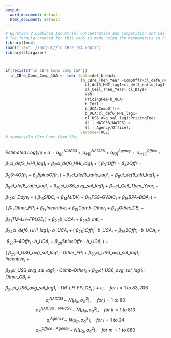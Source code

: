 ```yaml
---
output:
  word_document: default
  html_document: default
---
```


```r
# Equation 2 Combined Industrial Concentration and Competition and Ceiling Breach Size
# The formula created for this code is made using the Mathematics in R Markdown. For more about Mathematics formatting in R Markdown, see my "Mathematics Formatting in R Markdown" file.
library(lme4)
load(file="..//Output//ln_CBre_15A.rdata")
library(stargazer)



if(!exists("ln_CBre_Cons_Comp_15A"))
  ln_CBre_Cons_Comp_15A <- lmer (data=def_breach,
                                 ln_CBre_Then_Year ~CompOffr+cl_def6_HHI_lag1+cl_def6_ratio_lag1+cl_def6_obl_lag1+cl_US6_avg_sal_lag1+
                                   cl_def3_HHI_lag1+cl_def3_ratio_lag1+
                                   cl_Ceil_Then_Year+ cl_Days+
                                   Veh+
                                   PricingFee+b_UCA+
                                   b_Intl +
                                   b_UCA:CompOffr+
                                   b_UCA:cl_def6_HHI_lag1+
                                   cl_US6_avg_sal_lag1:PricingFee+
                                   (1 | NAICS3/NAICS) + 
                                   (1 | Agency/Office),
                                 verbose=TRUE)
# summary(ln_CBre_Cons_Comp_15A)
  
```

$Estimated~Log(y_i)~=~α~+~α^{NAICS3}_{j[i]}~+~α^{NAICS6}_{k[i]}~+~α^{Agency}_{l[i]}~+~α^{Office}_{m[i]}~+$

$β_{1}cl\_def3\_HHI\_lag1_{i}~+~β_{2}cl\_def6\_HHI\_lag1_{i}~+~(~β_{3}1Offr~+~β_{4}2Offr~+$

$β_{5}3–4Offr_{i}~+~β_{6}5plusOffr_{i}~)~+~β_{7}cl\_def3\_ratio\_lag1_{i}~+~β_8cl\_def6\_obl\_lag1_{i}~+$

$β_9cl\_def6\_ratio\_lag1_{i}~+~β_{10}cl\_US6\_avg\_sal\_lag1_{i}~+~β_{11}cl\_Ceil\_Then\_Year_{i}~+$

$β_{12}cl\_Days_{i}~+~(~β_{13}SIDC_{i}~+~β_{14}MIDV_{i}~+~β_{15}FSS–GWAC_{i}~+~β_{16}BPA–BOA_{i}~)~+$

$(~β_{17}Other\_FP_{i}~+~β_{18}Incentive_{i}~+~β_{19}Comb–Other_{i}~+~β_{20}Other\_CB_{i}~+$

$β_{21}TM–LH–FPLOE_{i}~)~+~β_{22}b\_UCA_{i}~+~β_{23}b\_Intl_{i}~+$

$β_{24}cl\_def6\_HHI\_lag1_{i}·b\_UCA_{i}~+~(~β_{25}1Offr_{i}·b\_UCA_{i}~+~β_{26}2Offr_{i}·b\_UCA_{i}~+$

$~β_{27}3–4Offr_{i}·b\_UCA_{i}~+~β_{28}5plusOffr_{i}·b\_UCA_{i}~)~+$

$(~β_{29}cl\_US6\_avg\_sal\_lag1_{i}·Other\_FP_{i}~+~β_{30}cl\_US6\_avg\_sal\_lag1_{i}·Incentive_{i}~+$

$β_{31}cl\_US6\_avg\_sal\_lag1_{i}·Comb–Other_{i}~+~β_{32}cl\_US6\_avg\_sal\_lag1_{i}·Other\_CB_{i}~+$

$β_{33}cl\_US6\_avg\_sal\_lag1_{i}·TM–LH–FPLOE_{i}~)~+~ε_{i},~~~~for~i=  1~to~83,706$

$$a^{NAICS3}_{j}\sim~N(μ_{α},σ^{2}_{α}),~~~~~for~j= 1~to~80$$
$$a^{NAICS6:NAICS3}_{k}\sim~N(μ_{α},σ^{2}_{α}),~~~~for~k= 1~to~813$$
$$a^{Agency}_{l}\sim~N(μ_{α},σ^{2}_{α}),~~~~for~l= 1~to~24$$
$$a^{Office:Agency}_{m}\sim~N(μ_{α},σ^{2}_{α}),~~~~for~m= 1~to~880$$






